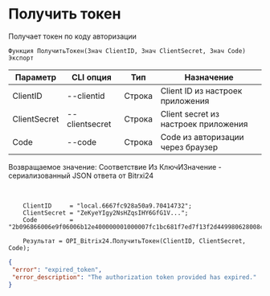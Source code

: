 ﻿---
sidebar_position: 2
---


# Получить токен
 Получает токен по коду авторизации



`Функция ПолучитьТокен(Знач ClientID, Знач ClientSecret, Знач Code) Экспорт`

  | Параметр | CLI опция | Тип | Назначение |
  |-|-|-|-|
  | ClientID | --clientid | Строка | Client ID из настроек приложения |
  | ClientSecret | --clientsecret | Строка | Client secret из настроек приложения |
  | Code | --code | Строка | Code из авторизации через браузер |

  
  Возвращаемое значение:   Соответствие Из КлючИЗначение - сериализованный JSON ответа от Bitrxi24

<br/>




```bsl title="Пример кода"
    ClientID     = "local.6667fc928a50a9.70414732";
    ClientSecret = "ZeKyeYIgy2NsHZqsIHY6GfG1V...";
    Code         = "2b096866006e9f06006b12e400000001000007fc1bc681f7ed7f13f2d449980628008c";

    Результат = OPI_Bitrix24.ПолучитьТокен(ClientID, ClientSecret, Code);
```
    



```json title="Результат"
{
 "error": "expired_token",
 "error_description": "The authorization token provided has expired."
}
```
